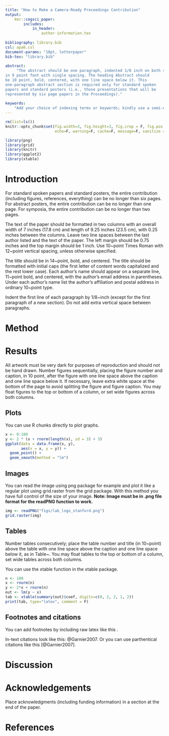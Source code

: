```yaml
---
title: "How to Make a Camera-Ready Proceedings Contribution"
output: 
    kmr::cogsci_paper:
        includes: 
            in_header: 
                author-information.tex
    
bibliography: library.bib
csl: apa6.csl
document-params: "10pt, letterpaper"
bib-tex: "library.bib"
    
abstract: 
     "The abstract should be one paragraph, indented 1/8 inch on both sides,
in 9 point font with single spacing. The heading Abstract should
be 10 point, bold, centered, with one line space below it. This
one-paragraph abstract section is required only for standard spoken
papers and standard posters (i.e., those presentations that will be
represented by six page papers in the Proceedings)."
    
keywords:
    "Add your choice of indexing terms or keywords; kindly use a semi-colon; between each term."
---
```


```r
rm(list=ls())
knitr::opts_chunk$set(fig.width=3, fig.height=3, fig.crop = F, fig.pos = "ht", fig.path='figs/',
                      echo=F, warning=F, cache=F, message=F, sanitize = T)
```

```r
library(png)
library(grid)
library(knitr)
library(ggplot2)
library(xtable)
```

# Introduction 

For standard spoken papers and standard posters, the entire contribution (including figures, references, everything) can be no longer than six pages. For abstract posters, the entire contribution can be no longer than one page. For symposia, the entire contribution can be no longer than two pages.

The text of the paper should be formatted in two columns with an
overall width of 7 inches (17.8 cm) and length of 9.25 inches (23.5
cm), with 0.25 inches between the columns. Leave two line spaces
between the last author listed and the text of the paper. The left
margin should be 0.75 inches and the top margin should be 1 inch.
\textbf{The right and bottom margins will depend on whether you use
  U.S. letter or A4 paper, so you must be sure to measure the width of
  the printed text.} Use 10~point Times Roman with 12~point vertical
spacing, unless otherwise specified.

The title should be in 14~point, bold, and centered. The title should
be formatted with initial caps (the first letter of content words
capitalized and the rest lower case). Each author's name should appear
on a separate line, 11~point bold, and centered, with the author's
email address in parentheses. Under each author's name list the
author's affiliation and postal address in ordinary 10~point type.

Indent the first line of each paragraph by 1/8~inch (except for the
first paragraph of a new section). Do not add extra vertical space
between paragraphs.

# Method 

# Results

All artwork must be very dark for purposes of reproduction and should
not be hand drawn. Number figures sequentially, placing the figure
number and caption, in 10 point, after the figure with one line space
above the caption and one line space below it. If necessary, leave extra white space at
the bottom of the page to avoid splitting the figure and figure
caption. You may float figures to the top or bottom of a column, or
set wide figures across both columns.

## Plots

You can use R chunks directly to plot graphs.

```r
x <- 0:100
y <- 2 * (x + rnorm(length(x), sd = 3) + 3)
ggplot(data = data.frame(x, y), 
       aes(x = x, y = y)) + 
  geom_point() + 
  geom_smooth(method = "lm")
```

## Images

You can read the image using png package for example and plot it like a regular plot using grid.raster from the grid package. With this method you have full control of the size of your image. **Note: Image must be in .png file format for the readPNG function to work.**

```r
img <- readPNG("figs/lab_logo_stanford.png")
grid.raster(img)
```

## Tables

Number tables consecutively; place the table number and title (in
10~point) above the table with one line space above the caption and
one line space below it, as in Table~\ref{sample-table}. You may float
tables to the top or bottom of a column, set wide tables across both
columns.

You can use the xtable function in the xtable package.

```r
n <- 100
x <- rnorm(n)
y <- 2*x + rnorm(n)
out <- lm(y ~ x)
tab <- xtable(summary(out)$coef, digits=c(0, 2, 2, 1, 2))
print(tab, type="latex", comment = F)
```

## Footnotes and citations

You can add footnotes by including raw latex like this \footnote{Footnote 1}.

In-text citations look like this: @Garnier2007. Or you can use parthentical citations like this [@Garnier2007].

# Discussion 

# Acknowledgements

Place acknowledgments (including funding information) in a section at
the end of the paper.

# References 
